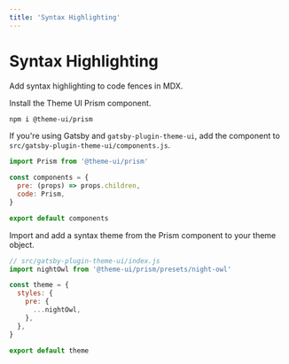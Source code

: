 ```yaml
---
title: 'Syntax Highlighting'
---
```


# Syntax Highlighting

Add syntax highlighting to code fences in MDX.

Install the Theme UI Prism component.

```sh
npm i @theme-ui/prism
```

If you're using Gatsby and `gatsby-plugin-theme-ui`,
add the component to `src/gatsby-plugin-theme-ui/components.js`.

```jsx
import Prism from '@theme-ui/prism'

const components = {
  pre: (props) => props.children,
  code: Prism,
}

export default components
```

Import and add a syntax theme from the Prism component to your theme object.

```js
// src/gatsby-plugin-theme-ui/index.js
import nightOwl from '@theme-ui/prism/presets/night-owl'

const theme = {
  styles: {
    pre: {
      ...nightOwl,
    },
  },
}

export default theme
```
